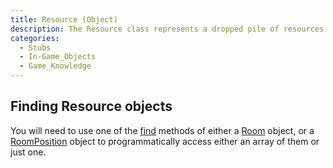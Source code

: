 ```yaml
---
title: Resource (Object)
description: The Resource class represents a dropped pile of resources that requires a creep to pickup() to use. It will decay if it is not picked up soon enough.
categories:
  - Stubs
  - In-Game_Objects
  - Game_Knowledge
---
```


## Finding Resource objects

You will need to use one of the [find](/Find_Methods) methods of either a [Room](/Room) object, or a [RoomPosition](/RoomPosition) object to programmatically access either an array of them or just one.